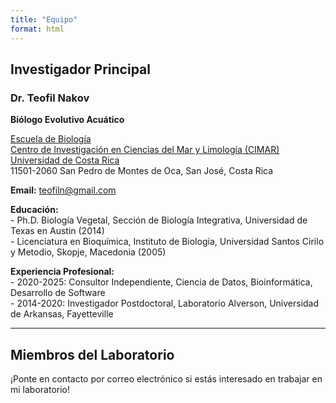 ```yaml
---
title: "Equipo"
format: html
---
```


## Investigador Principal

### Dr. Teofil Nakov
**Biólogo Evolutivo Acuático**

[Escuela de Biología](https://biologia.ucr.ac.cr/){target="_blank"}  
[Centro de Investigación en Ciencias del Mar y Limología (CIMAR)](https://cimar.ucr.ac.cr/){target="_blank"}  
[Universidad de Costa Rica](https://www.ucr.ac.cr/){target="_blank"}  
11501-2060 San Pedro de Montes de Oca, San José, Costa Rica

**Email:** [teofiln@gmail.com](mailto:teofiln@gmail.com)  

**Educación:**  
- Ph.D. Biología Vegetal, Sección de Biología Integrativa, Universidad de Texas en Austin (2014)  
- Licenciatura en Bioquímica, Instituto de Biología, Universidad Santos Cirilo y Metodio, Skopje, Macedonia (2005)  

**Experiencia Profesional:**  
- 2020-2025: Consultor Independiente, Ciencia de Datos, Bioinformática, Desarrollo de Software  
- 2014-2020: Investigador Postdoctoral, Laboratorio Alverson, Universidad de Arkansas, Fayetteville  

---

## Miembros del Laboratorio

¡Ponte en contacto por correo electrónico si estás interesado en trabajar en mi laboratorio!


